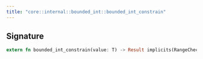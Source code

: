 ```yaml
---
title: "core::internal::bounded_int::bounded_int_constrain"
---
```






## Signature

```rust
extern fn bounded_int_constrain(value: T) -> Result implicits(RangeCheck) nopanic;
```




